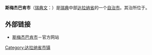 {{Infobox Kommun|
fullname=Smedjebackens kommun|
coatofarms=[[File:Smedjebacken_vapen.svg|100px]]|
county=[[达拉纳省|达拉纳省]]|
province=[[达拉纳|达拉纳]]|
capital={{link-en|斯梅杰巴肯|Smedjebacken}}|
map=[[File:Smedjebacken_Municipality_in_Dalarna_County.png|200px]]|
arearank=第112名|
area=1,063.77|
arealand=953.89|
populationrank=第202名|
population=10,715|
densityrank=第227名|
populationdensity=11.2|
website=[http://www1.smedjebacken.se/narliv/doc/S009C79D5 http://www.smedjebacken.se／]{{dead link|date=2017年12月 |bot=InternetArchiveBot |fix-attempted=yes }}|
footnotes=面积与人口统计数据来自[[瑞典统计局|瑞典统计局]]，截至2006年12月31日}}

'''斯梅杰巴肯市'''（[[瑞典文|瑞典文]]：{{lang|sv|''Smedjebackens kommun''}}）是[[瑞典|瑞典]]中部[[达拉纳省|达拉纳省]]的一个[[瑞典自治市|自治市]]。其治所位于{{link-en|斯梅杰巴肯|Smedjebacken}}。

== 外部链接 ==
* [http://www1.smedjebacken.se/narliv/doc/S009C79D5 斯梅杰巴肯市]{{dead link|date=2017年12月 |bot=InternetArchiveBot |fix-attempted=yes }}－官方网站

{{Commonscat|Smedjebacken|Smedjebacken Municipality}}

{{Dalarna County}}
{{Localities in Smedjebacken Municipality}}

{{瑞典小作品}}
[[Category:达拉纳省市镇|Category:达拉纳省市镇]]